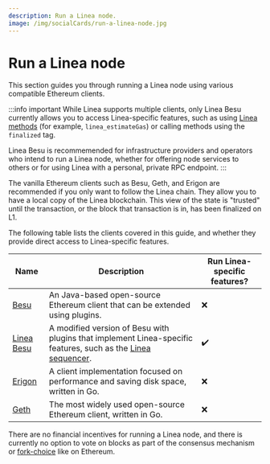 ```yaml
---
description: Run a Linea node.
image: /img/socialCards/run-a-linea-node.jpg
---
```



# Run a Linea node

This section guides you through running a Linea node using various compatible Ethereum clients.

:::info important
While Linea supports multiple clients, only Linea Besu currently allows you to access Linea-specific
features, such as using [Linea methods](../../reference/api/index.mdx) (for example, `linea_estimateGas`)
or calling methods using the `finalized` tag.

Linea Besu is recommemended for infrastructure providers and operators who intend to run a Linea
node, whether for offering node services to others or for using Linea with a personal, private RPC endpoint.
:::

The vanilla Ethereum clients such as Besu, Geth, and Erigon are recommended if you only want to follow the
Linea chain. They allow you to have a local copy of the Linea blockchain. This view of the state is
"trusted" until the transaction, or the block that transaction is in, has been finalized on L1.

The following table lists the clients covered in this guide, and whether they provide direct access
to Linea-specific features.

| Name                           | Description                                                                                                                                                 | Run Linea-specific features? |
|--------------------------------|-------------------------------------------------------------------------------------------------------------------------------------------------------------|------------------------|
| [Besu](./besu.mdx)             | An Java-based open-source Ethereum client that can be extended using plugins.                                                                               | ❌                     |
| [Linea Besu](./linea-besu.mdx) | A modified version of Besu with plugins that implement Linea-specific features, such as the [Linea sequencer](https://github.com/Consensys/linea-sequencer).| ✔️                      |
| [Erigon](./erigon.mdx)         | A client implementation focused on performance and saving disk space, written in Go.                                                                        | ❌                     |
| [Geth](./geth.mdx)             | The most widely used open-source Ethereum client, written in Go.                                                                                            | ❌                     |


There are no financial incentives for running a Linea node, and there is currently no option to
vote on blocks as part of the consensus mechanism or
[fork-choice](https://eth2book.info/capella/part3/forkchoice/#whats-a-fork-choice) like on Ethereum.


<DocCardList />
